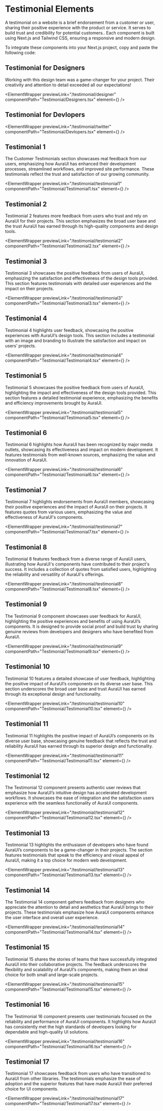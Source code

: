 
# Testimonial Elements

A testimonial on a website is a brief endorsement from a customer or user, sharing their positive experience with the product or service. It serves to build trust and credibility for potential customers.. Each component is built using Next.js and Tailwind CSS, ensuring a responsive and modern design.

To integrate these components into your Next.js project, copy and paste the following code:

## Testimonial for Designers

Working with this design team was a game-changer for your project. Their creativity and attention to detail exceeded all our expectations!

<ElementWrapper
  previewLink="/testimonial/designer"
  componentPath="Testimonial/Designers.tsx"
  element={<Designers />}
/>

## Testimonial for Devlopers

<ElementWrapper
  previewLink="/testimonial/twitter"
  componentPath="Testimonial/Devlopers.tsx"
  element={<Devlopers />}
/>

## Testimonial 1

The Customer Testimonials section showcases real feedback from our users, emphasizing how AuraUI has enhanced their development processes, streamlined workflows, and improved site performance. These testimonials reflect the trust and satisfaction of our growing community.

<ElementWrapper
  previewLink="/testimonial/testimonial1"
  componentPath="Testimonial/Testimonial1.tsx"
  element={<Testimonial1 />}
/>

## Testimonial 2

Testimonial 2 features more feedback from users who trust and rely on AuraUI for their projects. This section emphasizes the broad user base and the trust AuraUI has earned through its high-quality components and design tools.

<ElementWrapper
  previewLink="/testimonial/testimonial2"
  componentPath="Testimonial/Testimonial2.tsx"
  element={<Testimonial2 />}
/>

## Testimonial 3

Testimonial 3 showcases the positive feedback from users of AuraUI, emphasizing the satisfaction and effectiveness of the design tools provided. This section features testimonials with detailed user experiences and the impact on their projects.

<ElementWrapper
  previewLink="/testimonial/testimonial3"
  componentPath="Testimonial/Testimonial3.tsx"
  element={<Testimonial3 />}
/>

## Testimonial 4

Testimonial 4 highlights user feedback, showcasing the positive experiences with AuraUI’s design tools. This section includes a testimonial with an image and branding to illustrate the satisfaction and impact on users’ projects.

<ElementWrapper
  previewLink="/testimonial/testimonial4"
  componentPath="Testimonial/Testimonial4.tsx"
  element={<Testimonial4 />}
/>

## Testimonial 5

Testimonial 5 showcases the positive feedback from users of AuraUI, highlighting the impact and effectiveness of the design tools provided. This section features a detailed testimonial experience, emphasizing the benefits and efficiency improvements brought by AuraUI.

<ElementWrapper
  previewLink="/testimonial/testimonial5"
  componentPath="Testimonial/Testimonial5.tsx"
  element={<Testimonial5 />}
/>

## Testimonial 6

Testimonial 6 highlights how AuraUI has been recognized by major media outlets, showcasing its effectiveness and impact on modern development. It features testimonials from well-known sources, emphasizing the value and innovation of AuraUI.

<ElementWrapper
  previewLink="/testimonial/testimonial6"
  componentPath="Testimonial/Testimonial6.tsx"
  element={<Testimonial6 />}
/>

## Testimonial 7

Testimonial 7 highlights endorsements from AuraUI members, showcasing their positive experiences and the impact of AuraUI on their projects. It features quotes from various users, emphasizing the value and effectiveness of AuraUI's components.

<ElementWrapper
  previewLink="/testimonial/testimonial7"
  componentPath="Testimonial/Testimonial7.tsx"
  element={<Testimonial7 />}
/>

## Testimonial 8

Testimonial 8 features feedback from a diverse range of AuraUI users, illustrating how AuraUI's components have contributed to their project's success. It includes a collection of quotes from satisfied users, highlighting the reliability and versatility of AuraUI's offerings.

<ElementWrapper
  previewLink="/testimonial/testimonial8"
  componentPath="Testimonial/Testimonial8.tsx"
  element={<Testimonial8 />}
/>

## Testimonial 9

The Testimonial 9 component showcases user feedback for AuraUI, highlighting the positive experiences and benefits of using AuraUI’s components. It is designed to provide social proof and build trust by sharing genuine reviews from developers and designers who have benefited from AuraUI.

<ElementWrapper
  previewLink="/testimonial/testimonial9"
  componentPath="Testimonial/Testimonial9.tsx"
  element={<Testimonial9 />}
/>

## Testimonial 10

Testimonial 10 features a detailed showcase of user feedback, highlighting the positive impact of AuraUI’s components on its diverse user base. This section underscores the broad user base and trust AuraUI has earned through its exceptional design and functionality.

<ElementWrapper
  previewLink="/testimonial/testimonial10"
  componentPath="Testimonial/Testimonial10.tsx"
  element={<Testimonial10 />}
/>

## Testimonial 11

Testimonial 11 highlights the positive impact of AuraUI’s components on its diverse user base, showcasing genuine feedback that reflects the trust and reliability AuraUI has earned through its superior design and functionality.

<ElementWrapper
  previewLink="/testimonial/testimonial11"
  componentPath="Testimonial/Testimonial11.tsx"
  element={<Testimonial11 />}
/>

## Testimonial 12

The Testimonial 12 component presents authentic user reviews that emphasize how AuraUI’s intuitive design has accelerated development workflows. It showcases the ease of integration and the satisfaction users experience with the seamless functionality of AuraUI components.

<ElementWrapper
  previewLink="/testimonial/testimonial12"
  componentPath="Testimonial/Testimonial12.tsx"
  element={<Testimonial12 />}
/>

## Testimonial 13

Testimonial 13 highlights the enthusiasm of developers who have found AuraUI’s components to be a game-changer in their projects. The section features testimonials that speak to the efficiency and visual appeal of AuraUI, making it a top choice for modern web development.

<ElementWrapper
  previewLink="/testimonial/testimonial13"
  componentPath="Testimonial/Testimonial13.tsx"
  element={<Testimonial13 />}
/>

## Testimonial 14

The Testimonial 14 component gathers feedback from designers who appreciate the attention to detail and aesthetics that AuraUI brings to their projects. These testimonials emphasize how AuraUI components enhance the user interface and overall user experience.

<ElementWrapper
  previewLink="/testimonial/testimonial14"
  componentPath="Testimonial/Testimonial14.tsx"
  element={<Testimonial14 />}
/>

## Testimonial 15

Testimonial 15 shares the stories of teams that have successfully integrated AuraUI into their collaborative projects. The feedback underscores the flexibility and scalability of AuraUI’s components, making them an ideal choice for both small and large-scale projects.

<ElementWrapper
  previewLink="/testimonial/testimonial15"
  componentPath="Testimonial/Testimonial15.tsx"
  element={<Testimonial15 />}
/>

## Testimonial 16

The Testimonial 16 component presents user testimonials focused on the reliability and performance of AuraUI components. It highlights how AuraUI has consistently met the high standards of developers looking for dependable and high-quality UI solutions.

<ElementWrapper
previewLink="/testimonial/testimonial16"
componentPath="Testimonial/Testimonial16.tsx"
element={<Testimonial16 />}
/>

## Testimonial 17

Testimonial 17 showcases feedback from users who have transitioned to AuraUI from other libraries. The testimonials emphasize the ease of adoption and the superior features that have made AuraUI their preferred choice for UI components.

<ElementWrapper
previewLink="/testimonial/testimonial17"
componentPath="Testimonial/Testimonial17.tsx"
element={<Testimonial17 />}
/>
